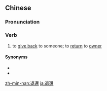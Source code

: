 {{also|退还}}
==Chinese==
{{zh-forms|s=退还}}

===Pronunciation===
{{zh-pron
|m=tuìhuán
|c=teoi3 waan4
|mn=qz,xm,zz:thòe-hoân/qz:thèr-hoân/xm,zz:thè-hoân/tw,xm,zz:thè-hêng/twv:thòe-hêng/xm:thè-hâiⁿ
|cat=v
}}

===Verb===
{{zh-verb}}

# to [[give back]] to someone; to [[return]] to [[owner]]

====Synonyms====
* {{zh-l|歸還}}
* {{zh-l|還給}}

[[zh-min-nan:退還]]
[[ja:退還]]